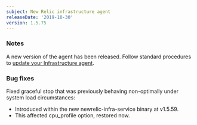 ```yaml
---
subject: New Relic infrastructure agent
releaseDate: '2019-10-30'
version: 1.5.75
---
```


### Notes

A new version of the agent has been released. Follow standard procedures to [update your Infrastructure agent](/docs/infrastructure/new-relic-infrastructure/installation/update-infrastructure-agent).

### Bug fixes

Fixed graceful stop that was previously behaving non-optimally under system load circumstances:

* Introduced within the new newrelic-infra-service binary at v1.5.59.
* This affected cpu_profile option, restored now.
